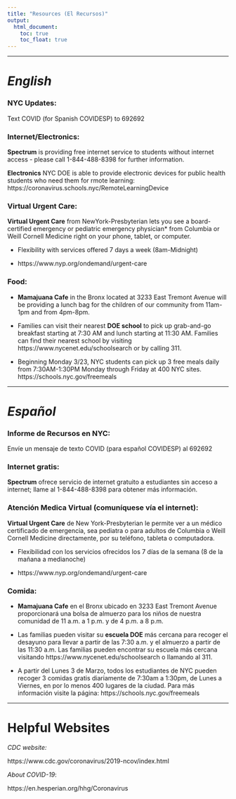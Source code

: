 ```yaml
---
title: "Resources (El Recursos)"
output: 
  html_document:
    toc: true
    toc_float: true
---
```


***

# *English* 

### NYC Updates: 

Text COVID (for Spanish COVIDESP) to 692692

### Internet/Electronics:

**Spectrum** is providing free internet service to students without internet access - please call 1-844-488-8398 for further information.

**Electronics** NYC DOE is able to provide electronic devices for public health students who need them for rmote learning:  https://coronavirus.schools.nyc/RemoteLearningDevice

### Virtual Urgent Care:
**Virtual Urgent Care** from NewYork-Presbyterian lets you see a board-certified emergency or pediatric emergency physician* from Columbia or Weill Cornell Medicine right on your phone, tablet, or computer.

* Flexibility with services offered 7 days a week (8am-Midnight)

* https://www.nyp.org/ondemand/urgent-care 

### Food:

* **Mamajuana Cafe** in the Bronx located at 3233 East Tremont Avenue will be providing a lunch bag for the children of our community from 11am-1pm and from 4pm-8pm.

* Families can visit their nearest **DOE school** to pick up grab-and-go breakfast starting at 7:30 AM and lunch starting at 11:30 AM. Families can find their nearest school by visiting https://www.nycenet.edu/schoolsearch or by calling 311.

* Beginning Monday 3/23, NYC students can pick up 3 free meals daily from 7:30AM-1:30PM Monday through Friday at 400 NYC sites.  https://schools.nyc.gov/freemeals

***

# *Español*

### Informe de Recursos en NYC:

Envíe un mensaje de texto COVID (para español COVIDESP) al 692692

### Internet gratis:

**Spectrum** ofrece servicio de internet gratuito a estudiantes sin acceso a internet; llame al 1-844-488-8398 para obtener más información.

### Atención Medica Virtual (comuníquese vía el internet):

**Virtual Urgent Care** de New York-Presbyterian le permite ver a un médico certificado de emergencia, sea pediatra o para adultos de Columbia o Weill Cornell Medicine directamente, por su teléfono, tableta o computadora.

* Flexibilidad con los servicios ofrecidos los 7 días de la semana (8 de la mañana a medianoche)

* https://www.nyp.org/ondemand/urgent-care

### Comida:

* **Mamajuana Cafe** en el Bronx ubicado en 3233 East Tremont Avenue proporcionará una bolsa de almuerzo para los niños de nuestra comunidad de 11 a.m. a 1 p.m. y de 4 p.m. a 8 p.m.

* Las familias pueden visitar su **escuela DOE** más cercana para recoger el desayuno para llevar a partir de las 7:30 a.m. y el almuerzo a partir de las 11:30 a.m. Las familias pueden encontrar su escuela más cercana visitando https://www.nycenet.edu/schoolsearch o llamando al 311.

* A partir del Lunes 3 de Marzo, todos los estudiantes de NYC pueden recoger 3 comidas gratis diariamente de 7:30am a 1:30pm, de Lunes a Viernes, en por lo menos 400 lugares de la ciudad. Para más información visite la página: https://schools.nyc.gov/freemeals

***

# Helpful Websites
*CDC website:*

https://www.cdc.gov/coronavirus/2019-ncov/index.html

*About COVID-19*:

https://en.hesperian.org/hhg/Coronavirus



